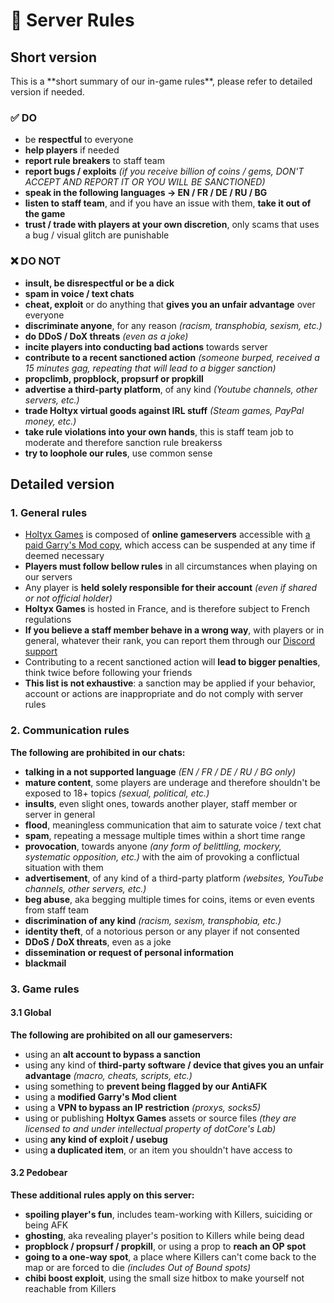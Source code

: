 
# 🔨 Server Rules
## Short version

<Callout type="info" emoji="ℹ️">
  This is a **short summary of our in-game rules**, please refer to detailed version if needed.
</Callout>

### ✅ DO
- be **respectful** to everyone
- **help players** if needed
- **report rule breakers** to staff team
- **report bugs / exploits** *(if you receive billion of coins / gems, DON'T ACCEPT AND REPORT IT OR YOU WILL BE SANCTIONED)*
- **speak in the following languages -> EN / FR / DE / RU / BG**
- **listen to staff team**, and if you have an issue with them, **take it out of the game**
- **trust / trade with players at your own discretion**, only scams that uses a bug / visual glitch are punishable

### ❌ DO NOT
- **insult, be disrespectful or be a dick**
- **spam in voice / text chats**
- **cheat, exploit** or do anything that **gives you an unfair advantage** over everyone
- **discriminate anyone**, for any reason *(racism, transphobia, sexism, etc.)*
- **do DDoS / DoX threats** *(even as a joke)*
- **incite players into conducting bad actions** towards server
- **contribute to a recent sanctioned action** *(someone burped, received a 15 minutes gag, repeating that will lead to a bigger sanction)*
- **propclimb, propblock, propsurf or propkill**
- **advertise a third-party platform**, of any kind *(Youtube channels, other servers, etc.)*
- **trade Holtyx virtual goods against IRL stuff** *(Steam games, PayPal money, etc.)*
- **take rule violations into your own hands**, this is staff team job to moderate and therefore sanction rule breakerss
- **try to loophole our rules**, use common sense

## Detailed version
### 1. General rules
- [Holtyx Games](https://holtyx.com) is composed of **online gameservers** accessible with [a paid Garry's Mod copy](https://store.steampowered.com/app/4000/Garrys_Mod/), which access can be suspended at any time if deemed necessary
- **Players must follow bellow rules** in all circumstances when playing on our servers
- Any player is **held solely responsible for their account** *(even if shared or not official holder)*
- **Holtyx Games** is hosted in France, and is therefore subject to French regulations
- **If you believe a staff member behave in a wrong way**, with players or in general, whatever their rank, you can report them through our [Discord support](https://discord.com/holtyx)
- Contributing to a recent sanctioned action will **lead to bigger penalties**, think twice before following your friends
- **This list is not exhaustive**: a sanction may be applied if your behavior, account or actions are inappropriate and do not comply with server rules

### 2. Communication rules
**The following are prohibited in our chats:**
- **talking in a not supported language** *(EN / FR / DE / RU / BG only)*
- **mature content**, some players are underage and therefore shouldn't be exposed to 18+ topics *(sexual, political, etc.)*
- **insults**, even slight ones, towards another player, staff member or server in general
- **flood**, meaningless communication that aim to saturate voice / text chat
- **spam**, repeating a message multiple times within a short time range
- **provocation**, towards anyone *(any form of belittling, mockery, systematic opposition, etc.)* with the aim of provoking a conflictual situation with them
- **advertisement**, of any kind of a third-party platform *(websites, YouTube channels, other servers, etc.)*
- **beg abuse**, aka begging multiple times for coins, items or even events from staff team
- **discrimination of any kind** *(racism, sexism, transphobia, etc.)*
- **identity theft**, of a notorious person or any player if not consented
- **DDoS / DoX threats**, even as a joke
- **dissemination or request of personal information**
- **blackmail**

### 3. Game rules
#### 3.1 Global
**The following are prohibited on all our gameservers:**
- using an **alt account to bypass a sanction**
- using any kind of **third-party software / device that gives you an unfair advantage** *(macro, cheats, scripts, etc.)*
- using something to **prevent being flagged by our AntiAFK**
- using a **modified Garry's Mod client**
- using a **VPN to bypass an IP restriction** *(proxys, socks5)*
- using or publishing **Holtyx Games** assets or source files *(they are licensed to and under intellectual property of dotCore's Lab)*
- using **any kind of exploit / usebug**
- using **a duplicated item**, or an item you shouldn't have access to

#### 3.2 Pedobear
**These additional rules apply on this server:**
- **spoiling player's fun**, includes team-working with Killers, suiciding or being AFK
- **ghosting**, aka revealing player's position to Killers while being dead
- **propblock / propsurf / propkill**, or using a prop to **reach an OP spot**
- **going to a one-way spot**, a place where Killers can't come back to the map or are forced to die *(includes Out of Bound spots)*
- **chibi boost exploit**, using the small size hitbox to make yourself not reachable from Killers